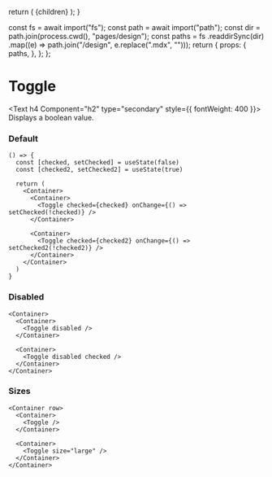 
  return (
    <DesignLayout paths={paths}>
      <DesignLayoutInner>{children}</DesignLayoutInner>
    </DesignLayout>
  );
}

  const fs = await import("fs");
  const path = await import("path");
  const dir = path.join(process.cwd(), "pages/design");
  const paths = fs
    .readdirSync(dir)
    .map((e) => path.join("/design", e.replace(".mdx", "")));
  return {
    props: {
      paths,
    },
  };
};

# Toggle

<Text h4 Component="h2" type="secondary" style={{ fontWeight: 400 }}>
  Displays a boolean value.
</Text>

<Spacer y={2} />

### Default

```
() => {
  const [checked, setChecked] = useState(false)
  const [checked2, setChecked2] = useState(true)

  return (
    <Container>
      <Container>
        <Toggle checked={checked} onChange={() => setChecked(!checked)} />
      </Container>

      <Container>
        <Toggle checked={checked2} onChange={() => setChecked2(!checked2)} />
      </Container>
    </Container>
  )
}
```

<Spacer y={2} />

### Disabled

```
<Container>
  <Container>
    <Toggle disabled />
  </Container>

  <Container>
    <Toggle disabled checked />
  </Container>
</Container>
```

<Spacer y={2} />

### Sizes

```
<Container row>
  <Container>
    <Toggle />
  </Container>

  <Container>
    <Toggle size="large" />
  </Container>
</Container>
```

<Spacer y={2} />

